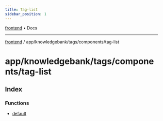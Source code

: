 ```yaml
---
title: Tag-list
sidebar_position: 1
---
```


[frontend](./tag-list/../../../../..) • Docs

***

[frontend](./tag-list/../../../../..) / app/knowledgebank/tags/components/tag-list

# app/knowledgebank/tags/components/tag-list

## Index

### Functions

- [default](./tag-list/functions/default)
